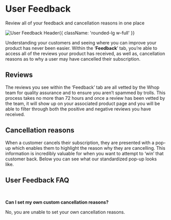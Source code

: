 
<HeroPattern />

<div className='lead'>

# User Feedback

Review all of your feedback and cancellation reasons in one place

![User Feedback Header](https://i.imgur.com/KKaX3Lk.png){{ className: 'rounded-lg w-full' }}

Understanding your customers and seeing where you can improve your product has never been easier. Within the ‘**Feedback**’ tab, you’re able to access all of the reviews your product has received, as well as, cancellation reasons as to why a user may have cancelled their subscription.

## Reviews

The reviews you see within the ‘Feedback’ tab are all vetted by the Whop team for quality assurance and to ensure you aren’t spammed by trolls. This process takes no more than 72 hours and once a review has been vetted by the team, it will show up on your associated product page and you will be able to filter through both the positive and negative reviews you have received.

## Cancellation reasons

When a customer cancels their subscription, they are presented with a pop-up which enables them to highlight the reason why they are cancelling. This information is incredibly valuable for when you want to attempt to ‘win’ that customer back. Below you can see what our standardized pop-up looks like.

## User Feedback FAQ

<br/>

**Can I set my own custom cancellation reasons?**

No, you are unable to set your own cancellation reasons.

</div>